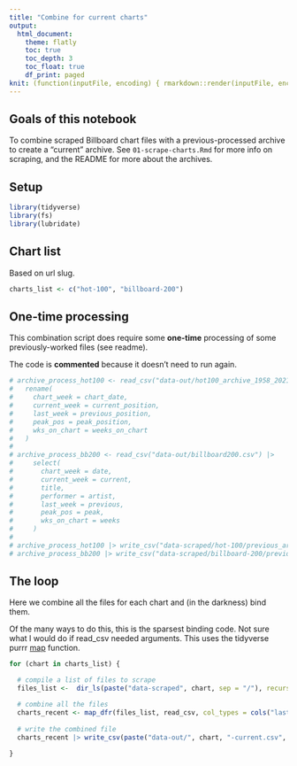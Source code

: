 ```yaml
---
title: "Combine for current charts"
output:
  html_document:
    theme: flatly
    toc: true
    toc_depth: 3
    toc_float: true
    df_print: paged
knit: (function(inputFile, encoding) { rmarkdown::render(inputFile, encoding = encoding, output_dir = "../docs") })
---
```


## Goals of this notebook

To combine scraped Billboard chart files with a previous-processed archive to create a "current" archive. See `01-scrape-charts.Rmd` for more info on scraping, and the README for more about the archives.

## Setup

```r
library(tidyverse)
library(fs)
library(lubridate)
```

## Chart list

Based on url slug.

```r
charts_list <- c("hot-100", "billboard-200")
```

## One-time processing

This combination script does require some **one-time** processing of some previously-worked files (see readme).

The code is **commented** because it doesn't need to run again.

```r
# archive_process_hot100 <- read_csv("data-out/hot100_archive_1958_2021.csv") |> 
#   rename(
#     chart_week = chart_date,
#     current_week = current_position,
#     last_week = previous_position,
#     peak_pos = peak_position,
#     wks_on_chart = weeks_on_chart
#   )
# 
# archive_process_bb200 <- read_csv("data-out/billboard200.csv") |> 
#     select(
#       chart_week = date,
#       current_week = current,
#       title,
#       performer = artist,
#       last_week = previous,
#       peak_pos = peak,
#       wks_on_chart = weeks
#     )
# 
# archive_process_hot100 |> write_csv("data-scraped/hot-100/previous_archive.csv")
# archive_process_bb200 |> write_csv("data-scraped/billboard-200/previous_archive.csv")
```


## The loop

Here we combine all the files for each chart and (in the darkness) bind them.

Of the many ways to do this, this is the sparsest binding code. Not sure what I would do if read_csv needed arguments. This uses the tidyverse purrr [map](https://purrr.tidyverse.org/reference/map.html) function.


```r

for (chart in charts_list) {

  # compile a list of files to scrape
  files_list <-  dir_ls(paste("data-scraped", chart, sep = "/"), recurse = TRUE, regexp = ".csv")

  # combine all the files
  charts_recent <- map_dfr(files_list, read_csv, col_types = cols("last_week" = col_integer()))
  
  # write the combined file
  charts_recent |> write_csv(paste("data-out/", chart, "-current.csv", sep = ""))
  
}

```

